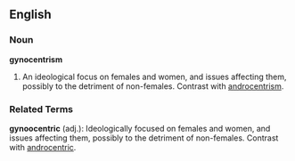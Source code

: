 ==English==
===Noun===
'''gynocentrism'''
#An ideological focus on females and women, and issues affecting them, possibly to the detriment of non-females.  Contrast with [[androcentrism]].

===Related Terms===
'''gynoocentric''' (adj.):  Ideologically focused on females and women, and issues affecting them, possibly to the detriment of non-females.  Contrast with [[androcentric]].